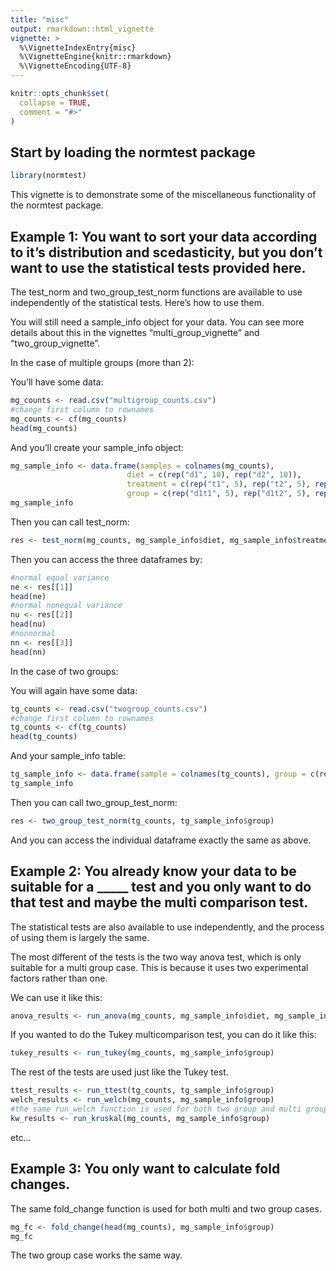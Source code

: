 ```yaml
---
title: "misc"
output: rmarkdown::html_vignette
vignette: >
  %\VignetteIndexEntry{misc}
  %\VignetteEngine{knitr::rmarkdown}
  %\VignetteEncoding{UTF-8}
---
```


```r
knitr::opts_chunk$set(
  collapse = TRUE,
  comment = "#>"
)
```

## Start by loading the normtest package

```r
library(normtest)
```

This vignette is to demonstrate some of the miscellaneous functionality of the normtest package.

## Example 1: You want to sort your data according to it's distribution and scedasticity, but you don't want to use the statistical tests provided here. 

The test_norm and two_group_test_norm functions are available to use independently of the 
statistical tests. Here's how to use them. 

You will still need a sample_info object for your data. You can see more details about this 
in the vignettes "multi_group_vignette" and "two_group_vignette". 

In the case of multiple groups (more than 2):

You'll have some data: 

```r
mg_counts <- read.csv("multigroup_counts.csv")
#change first column to rownames
mg_counts <- cf(mg_counts)
head(mg_counts)
```

And you'll create your sample_info object:

```r
mg_sample_info <- data.frame(samples = colnames(mg_counts), 
                          diet = c(rep("d1", 10), rep("d2", 10)), 
                          treatment = c(rep("t1", 5), rep("t2", 5), rep("t1", 5), rep("t2", 5)),
                          group = c(rep("d1t1", 5), rep("d1t2", 5), rep("d2t1", 5), rep("d2t2", 5)))
mg_sample_info
```

Then you can call test_norm:

```r
res <- test_norm(mg_counts, mg_sample_info$diet, mg_sample_info$treatment)
```

Then you can access the three dataframes by: 

```r
#normal equal variance
ne <- res[[1]]
head(ne)
#normal nonequal variance
nu <- res[[2]]
head(nu)
#nonnormal
nn <- res[[3]]
head(nn)
```

In the case of two groups: 

You will again have some data:

```r
tg_counts <- read.csv("twogroup_counts.csv")
#change first column to rownames
tg_counts <- cf(tg_counts)
head(tg_counts)
```

And your sample_info table:

```r
tg_sample_info <- data.frame(sample = colnames(tg_counts), group = c(rep("GroupX", 4), rep("GroupY", 4)))
tg_sample_info
```

Then you can call two_group_test_norm:

```r
res <- two_group_test_norm(tg_counts, tg_sample_info$group)
```

And you can access the individual dataframe exactly the same as above.

## Example 2: You already know your data to be suitable for a _____ test and you only want to do that test and maybe the multi comparison test.

The statistical tests are also available to use independently, and the process of using
them is largely the same. 

The most different of the tests is the two way anova test, which is only suitable for a 
multi group case. This is because it uses two experimental factors rather than one. 

We can use it like this: 

```r
anova_results <- run_anova(mg_counts, mg_sample_info$diet, mg_sample_info$treatment)
```

If you wanted to do the Tukey multicomparison test, you can do it like this:

```r
tukey_results <- run_tukey(mg_counts, mg_sample_info$group)
```

The rest of the tests are used just like the Tukey test. 

```r
ttest_results <- run_ttest(tg_counts, tg_sample_info$group)
welch_results <- run_welch(mg_counts, mg_sample_info$group)
#the same run_welch function is used for both two group and multi group cases
kw_results <- run_kruskal(mg_counts, mg_sample_info$group)
```

etc...

## Example 3: You only want to calculate fold changes.

The same fold_change function is used for both multi and two group cases. 

```r
mg_fc <- fold_change(head(mg_counts), mg_sample_info$group)
mg_fc
```

The two group case works the same way.



